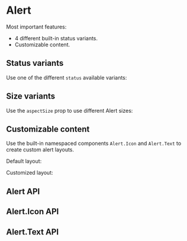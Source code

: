 



<Meta of={AlertMeta} />

# Alert

<Canvas of={AlertMeta.Playground} />

<Controls />

Most important features:

- 4 different built-in status variants.
- Customizable content.

## Status variants

Use one of the different `status` available variants:

<Canvas>
	<Story of={AlertMeta.Error} />
	<Story of={AlertMeta.Info} />
	<Story of={AlertMeta.Success} />
	<Story of={AlertMeta.Warning} />
</Canvas>

## Size variants

Use the `aspectSize` prop to use different Alert sizes:

<Canvas>
	<Story of={AlertMeta.Small} />
	<Story of={AlertMeta.Medium} />
</Canvas>

## Customizable content

Use the built-in namespaced components `Alert.Icon` and `Alert.Text` to create custom alert layouts.

Default layout:

<Canvas of={AlertMeta.DefaultLayout} />

Customized layout:

<Canvas of={AlertMeta.CustomLayout} />

## Alert API

<ArgTypes of={Alert} />

## Alert.Icon API

<ArgTypes of={Alert.Icon} />

## Alert.Text API

<ArgTypes of={Alert.Text} />
